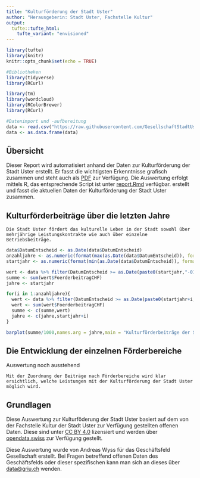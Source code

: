 ```yaml
---
title: "Kulturförderung der Stadt Uster"
author: "Herausgeberin: Stadt Uster, Fachstelle Kultur"
output:
  tufte::tufte_html:
    tufte_variant: "envisioned"
---
```


```r
library(tufte)
library(knitr)
knitr::opts_chunk$set(echo = TRUE)

#Bibliotheken
library(tidyverse)
library(RCurl)

library(tm)
library(wordcloud)
library(RColorBrewer)
library(RCurl)

#Datenimport und -aufbereitung
data <- read.csv("https://raw.githubusercontent.com/GesellschaftStadtUster/kultur_foerderbeitrage/main/daten_kulturfoerderung_uster.csv")
data <- as.data.frame(data)

```

## Übersicht
Dieser Report wird automatisiert anhand der Daten zur Kulturförderung der Stadt Uster erstellt. Er fasst die wichtigsten Erkenntnisse grafisch zusammen und steht auch als [PDF](https://github.com/GesellschaftStadtUster/kultur_foerderbeitrage/report.pdf) zur Verfügung. Die Auswertung erfolgt mittels R, das entsprechende Script ist unter [report.Rmd](https://github.com/GesellschaftStadtUster/kultur_foerderbeitrage/report.Rmd) verfügbar.   erstellt und fasst die aktuellen Daten der Kulturförderung der Stadt Uster zusammen.

## Kulturförderbeiträge über die letzten Jahre
```marginfigure
Die Stadt Uster fördert das kulturelle Leben in der Stadt sowohl über mehrjährige Leistungskontrakte wie auch über einzelne Betriebsbeiträge.
```

```r
data$DatumEntscheid <- as.Date(data$DatumEntscheid)
anzahljahre <- as.numeric(format(max(as.Date(data$DatumEntscheid)), format="%Y")) - as.numeric(format(min(as.Date(data$DatumEntscheid)), format="%Y"))
startjahr <- as.numeric(format(min(as.Date(data$DatumEntscheid)), format="%Y"))

wert <- data %>% filter(DatumEntscheid >= as.Date(paste0(startjahr,"-01-01")) & DatumEntscheid <= as.Date(paste0(startjahr,"-12-31")))
summe <- sum(wert$FoerderbeitragCHF)
jahre <- startjahr

for(i in 1:anzahljahre){
  wert <- data %>% filter(DatumEntscheid >= as.Date(paste0(startjahr+i,"-01-01")) & DatumEntscheid <= as.Date(paste0(startjahr+i,"-12-31")))
  wert <- sum(wert$FoerderbeitragCHF)
  summe <- c(summe,wert)
  jahre <- c(jahre,startjahr+i)
}

barplot(summe/1000,names.arg = jahre,main = "Kulturförderbeiträge der Stadt Uster" ,ylab = "Förderbeitrag pro Jahr [in 1000 CHF]")

```

## Die Entwicklung der einzelnen Förderbereiche
Auswertung noch ausstehend
```marginfigure
Mit der Zuordnung der Beiträge nach Förderbereiche wird klar ersichtlich, welche Leistungen mit der Kulturförderung der Stadt Uster möglich wird.

```


## Grundlagen
Diese Auswertung zur Kulturföderung der Stadt Uster basiert auf dem von der Fachstelle Kultur der Stadt Uster zur Verfügung gestellten offenen Daten. Diese sind unter [CC BY 4.0](https://creativecommons.org/licenses/by/4.0/deed.de) lizensiert und werden über [opendata.swiss](#) zur Verfügung gestellt.

Diese Auswertung wurde von Andreas Wyss für das Geschäftsfeld Gesellschaft erstellt. Bei Fragen betreffend  offenen Daten des Geschäftsfelds oder dieser spezifischen kann man sich an dieses über [data@griu.ch](mailto:data@griu.ch) wenden.
